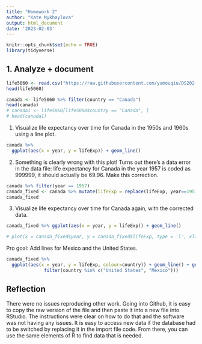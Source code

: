 ```yaml
---
title: "Homework 2"
author: "Kate Mykhaylova"
output: html_document
date: '2023-02-03'
---
```


```r
knitr::opts_chunk$set(echo = TRUE)
library(tidyverse)
```

## 1. Analyze + document

```r
life5060 <- read.csv("https://raw.githubusercontent.com/yumouqiu/DS202-Spring2023/main/Lecture1_collaborative-environment/data/gapminder-5060.csv")
head(life5060)
```
```r
canada <- life5060 %>% filter(country == "Canada")
head(canada)
# canada1 <- life5060[life5060$country == "Canada", ]
# head(canada1)
```

1. Visualize life expectancy over time for Canada in the 1950s and 1960s using a line plot.

```r
canada %>% 
  ggplot(aes(x = year, y = lifeExp)) + geom_line()
```

2. Something is clearly wrong with this plot! Turns out there’s a data error in the data file: life expectancy for Canada in the year 1957 is coded as 999999, it should actually be 69.96. Make this correction.

```r
canada %>% filter(year == 1957)
canada_fixed <- canada %>% mutate(lifeExp = replace(lifeExp, year==1957, 69.96))
canada_fixed
```

3. Visualize life expectancy over time for Canada again, with the corrected data.

```r
canada_fixed %>% ggplot(aes(x = year, y = lifeExp)) + geom_line()

# plot(x = canada_fixed$year, y = canada_fixed$lifeExp, type = 'l', xlab = "year", ylab = "lifeExp")
```

Pro goal: Add lines for Mexico and the United States.

```r
canada_fixed %>% 
  ggplot(aes(x = year, y = lifeExp, colour=country)) + geom_line() + geom_line(data = life5060 %>% 
              filter(country %in% c("United States", "Mexico")))
```

## Reflection

There were no issues reproducing other work. Going into Github, it is easy to copy the raw version of the file and then paste it into a new file into RStudio. The instructions were clear on how to do that and the software was not having any issues. It is easy to access new data if the database had to be switched by replacing it in the import file code. From there, you can use the same elements of R to find data that is needed. 
